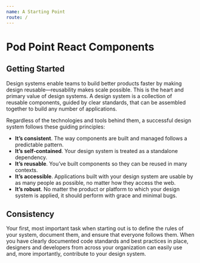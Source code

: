 ```yaml
---
name: A Starting Point
route: /
---
```



# Pod Point React Components

## Getting Started

Design systems enable teams to build better products faster by making design reusable—reusability makes scale possible. This is the heart and primary value of design systems. A design system is a collection of reusable components, guided by clear standards, that can be assembled together to build any number of applications.

Regardless of the technologies and tools behind them, a successful design system follows these guiding principles:

- **It’s consistent**. The way components are built and managed follows a predictable pattern.
- **It’s self-contained**. Your design system is treated as a standalone dependency.
- **It’s reusable**. You’ve built components so they can be reused in many contexts.
- **It’s accessible**. Applications built with your design system are usable by as many people as possible, no matter how they access the web.
- **It’s robust**. No matter the product or platform to which your design system is applied, it should perform with grace and minimal bugs.

## Consistency

Your first, most important task when starting out is to define the rules of your system, document them, and ensure that everyone follows them. When you have clearly documented code standards and best practices in place, designers and developers from across your organization can easily use and, more importantly, contribute to your design system.
